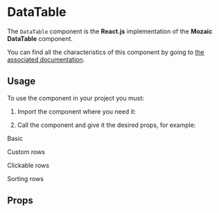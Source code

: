 
<Meta title="Components/DataTable" component={DataTable} argTypes={argTypes} />

# DataTable

The `DataTable` component is the **React.js** implementation of the **Mozaic DataTable** component.

You can find all the characteristics of this component by going to [the associated documentation](https://mozaic.adeo.cloud/Components/DataTable/).

## Usage

To use the component in your project you must:

1. Import the component where you need it:

<Source language="javascript" code="import { DataTable } from '@mozaic-ds/react';" />

2. Call the component and give it the desired props, for example:

Basic

<Canvas withSource="open">
    <Story story={Basic} />
</Canvas>

Custom rows

<Canvas withSource="open">
    <Story story={CustomRows} />
</Canvas>

Clickable rows

<Canvas withSource="open">
    <Story story={ClickableRows} />
</Canvas>

Sorting rows

<Canvas withSource="open">
    <Story story={SortingRows} />
</Canvas>

## Props

<ArgsTable of={DataTable} />
